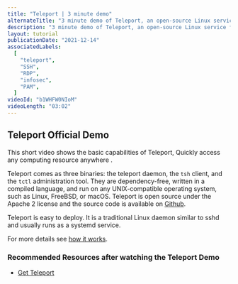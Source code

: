 ```yaml
---
title: "Teleport | 3 minute demo"
alternateTitle: "3 minute demo of Teleport, an open-source Linux service for setting up infrastructure access."
description: "3 minute demo of Teleport, an open-source Linux service for setting up infrastructure access."
layout: tutorial
publicationDate: "2021-12-14"
associatedLabels:
  [
    "teleport",
    "SSH",
    "RDP",
    "infosec",
    "PAM",
  ]
videoId: "b1WHFW0NIoM"
videoLength: "03:02"
---
```


## Teleport Official Demo 
This short video shows the basic capabilities of Teleport, Quickly access any computing 
resource anywhere .

Teleport comes as three binaries: the teleport daemon, the <code>tsh</code> client, 
and the <code>tctl</code> administration tool. They are dependency-free, written in a 
compiled language, and run on any UNIX-compatible operating system, such as Linux, FreeBSD,
or macOS. Teleport is open source under the Apache 2 license and the source code is 
available on [Github](https://github.com/gravitational/teleport). 

Teleport is easy to deploy. It is a traditional Linux daemon similar to sshd and usually 
runs as a systemd service.

For more details see [how it works](/teleport/how-it-works/).

### Recommended Resources after watching the Teleport Demo

- [Get Teleport](/pricing/)

